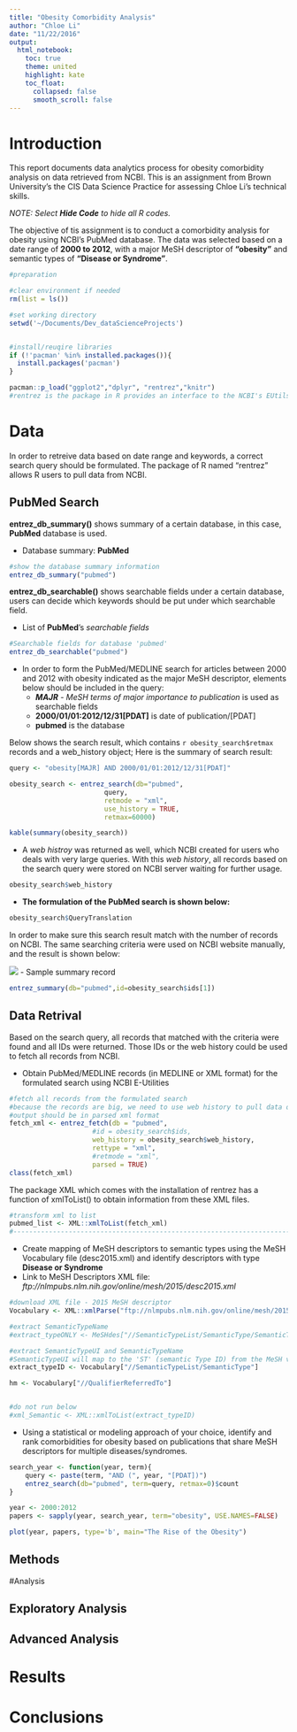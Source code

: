 ```yaml
---
title: "Obesity Comorbidity Analysis"
author: "Chloe Li"
date: "11/22/2016"
output: 
  html_notebook:
    toc: true
    theme: united
    highlight: kate
    toc_float:
      collapsed: false
      smooth_scroll: false
---
```


# Introduction

  This report documents data analytics process for obesity comorbidity analysis on data retrieved from NCBI. This is an assignment from Brown University's the CIS Data Science Practice for assessing Chloe Li's technical skills.
  
  *NOTE: Select **Hide Code** to hide all R codes.*

  The objective of tis assignment is to conduct a comorbidity analysis for obesity using NCBI's PubMed database. The data was selected based on a date range of __2000 to 2012__, with a major MeSH descriptor of __"obesity"__ and semantic types of __"Disease or Syndrome"__.


```r
#preparation

#clear environment if needed
rm(list = ls())

#set working directory
setwd('~/Documents/Dev_dataScienceProjects')


#install/reuqire libraries
if (!'pacman' %in% installed.packages()){
  install.packages('pacman')
}

pacman::p_load("ggplot2","dplyr", "rentrez","knitr")
#rentrez is the package in R provides an interface to the NCBI's EUtils API
```


# Data

In order to retreive data based on date range and keywords, a correct search query should be formulated. The package of R named "rentrez" allows R users to pull data from NCBI. 

## PubMed Search

**entrez_db_summary()** shows summary of a certain database, in this case, **PubMed** database is used. 

- Database summary: **PubMed**
```r
#show the database summary information
entrez_db_summary("pubmed")
```

**entrez_db_searchable()** shows searchable fields under a certain database, users can decide which keywords should be put under which searchable field. 

- List of **PubMed**'s *searchable fields*
```r
#Searchable fields for database 'pubmed'
entrez_db_searchable("pubmed")
```

- In order to form the PubMed/MEDLINE search for articles between 2000 and 2012 with obesity indicated as the major MeSH descriptor, elements below should be included in the query:
    + *__MAJR__ - MeSH terms of major importance to publication* is used as searchable fields
    + **2000/01/01:2012/12/31[PDAT]** is date of publication/[PDAT]
    + **pubmed** is the database

Below shows the search result, which contains `r obesity_search$retmax` records and a web_history object; 
Here is the summary of search result:
```r
query <- "obesity[MAJR] AND 2000/01/01:2012/12/31[PDAT]"

obesity_search <- entrez_search(db="pubmed",
                        query,
                        retmode = "xml",
                        use_history = TRUE,
                        retmax=60000)

kable(summary(obesity_search))
```

- A _web histroy_ was returned as well, which NCBI created for users who deals with very large queries. With this _web history_, all records based on the search query were stored on NCBI server waiting for further usage. 
```r
obesity_search$web_history
```


- **The formulation of the PubMed search is shown below:**
```r

obesity_search$QueryTranslation

```


In order to make sure this search result match with the number of records on NCBI. The same searching criteria were used on NCBI website manually, and the result is shown below:


![](/Users/ChloeLi/Documents/Dev_dataScienceProjects/BrownUniv/searchResultNCBI.png)
- Sample summary record
```r
entrez_summary(db="pubmed",id=obesity_search$ids[1])
```




## Data Retrival

Based on the search query, all records that matched with the criteria were found and all IDs were returned. Those IDs or the web history could be used to fetch all records from NCBI.

- Obtain PubMed/MEDLINE records (in MEDLINE or XML format) for the formulated search using NCBI E-Utilities
```r
#fetch all records from the formulated search
#because the records are big, we need to use web history to pull data out
#output should be in parsed xml format
fetch_xml <- entrez_fetch(db = "pubmed", 
                     #id = obesity_search$ids, 
                     web_history = obesity_search$web_history, 
                     rettype = "xml", 
                     #retmode = "xml",
                     parsed = TRUE)
class(fetch_xml)
```


The package XML which comes with the installation of rentrez has a function of xmlToList() to obtain information from these XML files. 
```r
#transform xml to list
pubmed_list <- XML::xmlToList(fetch_xml)
#------------------------------------------------------------------------------------------------
```









- Create mapping of MeSH descriptors to semantic types using the MeSH Vocabulary file (desc2015.xml) and identify descriptors with type **Disease or Syndrome**
- Link to MeSH Descriptors XML file: _ftp://nlmpubs.nlm.nih.gov/online/mesh/2015/desc2015.xml_
```r
#download XML file - 2015 MeSH descriptor
Vocabulary <- XML::xmlParse("ftp://nlmpubs.nlm.nih.gov/online/mesh/2015/desc2015.xml")

#extract SemanticTypeName
#extract_typeONLY <- MeSHdes["//SemanticTypeList/SemanticType/SemanticTypeName"]

#extract SemanticTypeUI and SemanticTypeName
#SemanticTypeUI will map to the 'ST' (semantic Type ID) from the MeSH vocabulary, and SemanticTypeName is the semantic type.
extract_typeID <- Vocabulary["//SemanticTypeList/SemanticType"]

hm <- Vocabulary["//QualifierReferredTo"]


#do not run below
#xml_Semantic <- XML::xmlToList(extract_typeID)

```


- Using a statistical or modeling approach of your choice, identify and rank comorbidities for obesity based on publications that share MeSH descriptors for multiple diseases/syndromes.


```r
search_year <- function(year, term){
    query <- paste(term, "AND (", year, "[PDAT])")
    entrez_search(db="pubmed", term=query, retmax=0)$count
}

year <- 2000:2012
papers <- sapply(year, search_year, term="obesity", USE.NAMES=FALSE)

plot(year, papers, type='b', main="The Rise of the Obesity")
```

## Methods

#Analysis

## Exploratory Analysis
## Advanced Analysis 


# Results


# Conclusions